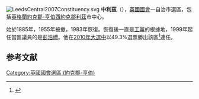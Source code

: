 [[File:LeedsCentral2007Constituency.svg|right]]
'''中利茲'''（{{lang-en|Leeds Central}}），[[英國|英國]][[英國國會|國會]]一自治市選區，包括[[英格蘭|英格蘭]][[約克郡-亨伯|約克郡-亨伯]][[西約克郡|西約克郡]][[利茲|利茲]]市中心。

始於1885年，1955年被撤，1983年恢復。恢復後一直是[[工黨_(英國)|工黨]]的根據地，1999年起任當區議員的是[[彭浩禮|彭浩禮]]。他在[[2010年英國大選|2010年大選中]]以49.3%選票勝出該區<ref name="">{{cite news
|publisher=[[英國廣播公司|英國廣播公司]]
|date=2010年5月7日
|title=Election 2010/Constituency/Leeds Central
|url=http://news.bbc.co.uk/1/shared/election2010/results/constituency/c50.stm
|accessdate=2010年9月15日
|archive-date=2017年9月4日
|archive-url=https://web.archive.org/web/20170904070447/http://news.bbc.co.uk/1/shared/election2010/results/constituency/c50.stm
|dead-url=no
}}</ref>連任。

==参考文献==
<div class="references-small">
<references></references>
</div>

{{DEFAULTSORT:Leeds Central (UK Parliament constituency)}}
[[Category:英國國會選區_(約克郡-亨伯)|Category:英國國會選區 (約克郡-亨伯)]]